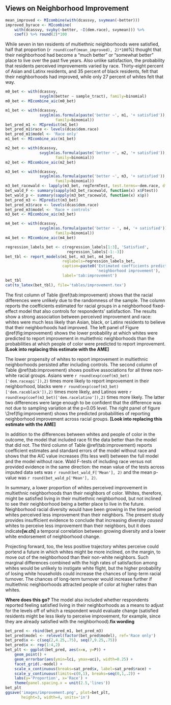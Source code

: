 ## Views on Neighborhood Improvement

```{r improvement-mean}
mean_improved <- MIcombine(with(dcassvy, svymean(~better)))
improved_byrace <- MIcombine(
    with(dcassvy, svyby(~better, ~I(dem.race), svymean))) %>%
    coef() %>% round(2)*100
```

While seven in ten residents of multiethnic neighborhoods were satisfied, half that proportion (`r round(coef(mean_improved), 2)*100`%) thought that their neighborhood had become a "much better" or "somewhat better" place to live over the past five years. Also unlike satisfaction, the probability that residents perceived improvements varied by race. Thirty-eight percent of Asian and Latinx residents, and 35 percent of black residents, felt that their neighborhoods had improved, while only 27 percent of whites felt that way. 

```{r improvement-analysis, warning=FALSE, results='hide'}
m0_bet <- with(dcassvy,
               svyglm(better ~ sample_tract), family=binomial)
m0_bet <- MIcombine_aic(m0_bet)

m1_bet <- with(dcassvy,
               svyglm(as.formula(paste('better ~', m1, '+ satisfied')), 
                      family=binomial))
bet_pred_m1 <- MIpredict(m1_bet)
bet_pred_m1$race <- levels(dcas$dem.race)
bet_pred_m1$model <- 'Race only'
m1_bet <- MIcombine_aic(m1_bet)

m2_bet <- with(dcassvy,
               svyglm(as.formula(paste('better ~', m2, '+ satisfied')),
                      family=binomial))
m2_bet <- MIcombine_aic(m2_bet)

m3_bet <- with(dcassvy,
               svyglm(as.formula(paste('better ~', m3, '+ satisfied')),
                      family=binomial))
m3_bet_racewald <- lapply(m3_bet, regTermTest, test.terms=~dem.race, df=NULL)
bet_wald_F <- summary(sapply(m3_bet_racewald, function(x) x$Ftest))
bet_wald_p <- summary(sapply(m3_bet_racewald, function(x) x$p))
bet_pred_m3 <- MIpredict(m3_bet)
bet_pred_m3$race <- levels(dcas$dem.race)
bet_pred_m3$model <- 'Race + controls'
m3_bet <- MIcombine_aic(m3_bet)

m4_bet <- with(dcassvy,
               svyglm(as.formula(paste('better ~ ', m4, '+ satisfied')),
                      family=binomial))
m4_bet <- MIcombine_aic(m4_bet)
```

```{r report-better-analysis, echo=TRUE, include=TRUE}
regression_labels_bet <- c(regression_labels[1:3], 'Satisfied',
                           regression_labels[-1:-3])
bet_tbl <- report_models(m1_bet, m3_bet, m4_bet,
                         reglabels=regression_labels_bet,
                         caption=paste0('Estimated coefficients predicting ',
                                        'neighborhood improvement'),
                         label='tab:improvement')
bet_tbl
cat(to_latex(bet_tbl), file='tables/improvement.tex')
```

The first column of Table \@ref(tab:improvement) shows that the racial differences were unlikely due to the randomness of the sample. The column reports the coefficients estimated for racial groups in a neighborhood fixed-effect model that also controls for respondents' satisfaction. The results show a strong association between perceived improvement and race: whites were much less likely than Asian, black, or Latinx residents to believe that their neighborhoods had improved. The left panel of Figure \@ref(fig:improvement) shows the lower probability at which whites were predicted to report improvement in multiethnic neighborhoods than the probabilities at which people of color were predicted to report improvement. **[Look into replacing this estimate with the AME]** 

The lower propensity of whites to report improvement in multiethnic neighborhoods persisted after including controls. The second column of Table \@ref(tab:improvement) shows positive associations for all three non-white racial groups. Asians were `r round(exp(coef(m3_bet)['dem.raceapi']),2)` times more likely to report improvement in their neighborhood, blacks were `r round(exp(coef(m3_bet)['dem.raceblack']),2)` times more likely, and Latinos were `r round(exp(coef(m3_bet)['dem.racelatino']),2)` times more likely. The latter two differences were large enough to be confident that the difference was not due to sampling variation at the p=0.05 level. The right panel of figure \2ref(fig:improvement) shows the predicted probabilities of reporting neighborhood improvement across racial groups. **[Look into replacing this estimate with the AME]** 

In addition to the differences between whites and people of color in the outcome, the model that included race fit the data better than the model that did not. The third column of Table \@ref(tab:improvement) reports coefficient estimates and standard errors of the model without race and shows that the AIC value increases (fits less well) between the full model and the model without race. Wald F-tests of including race versus not provided evidence in the same direction: the mean value of the tests across imputed data sets was `r round(bet_wald_F['Mean'], 2)` and the mean p-value was `r round(bet_wald_p['Mean'], 2)`. 

In summary, a lower proportion of whites perceived improvement in multiethnic neighborhoods than their neighbors of color. Whites, therefore, might be satisfied living in their multiethnic neighborhood, but not inclined to see their neighborhood being a better place to live in the future. Neighborhood racial diversity would have been growing in the time period whites perceived less improvement than their neighbors. The present study provides insufficient evidence to conclude that increasing diversity *caused* whites to perceive less improvement than their neighbors, but it does indicate**[w.ch]** a temporal correlation between growing diversity and a lower white endorsement of neighborhood change. 

Projecting forward, too, the less positive trajectory whites perceive could portend a future in which whites might be more inclined, on the margin, to move out of the neighborhood than their non-white neighbors. Such marginal differences combined with the high rates of satisfaction among whites would be unlikely to instigate white flight, but the higher probability of losing white households could increase the chances of long-term racial turnover. The chances of long-term turnover would increase further if multiethnic neighborhoods attracted people of color at higher rates than whites. 


**Where does this go?** The model also included whether respondents reported feeling satisfied living in their neighborhoods as a means to adjust for the levels off of which a respondent would evaluate change (satisfied residents might be less likely to perceive improvement, for example, since they are already satisfied with the neighborhood).**fix wording**


```{r plot-improvement}
bet_pred <- rbind(bet_pred_m1, bet_pred_m3)
bet_pred$model <- relevel(factor(bet_pred$model), ref='Race only')
bet_pred$x <- c(seq(2,4.25,.75), seq(7,9.25,.75))
bet_pred$x <- rep(1:4,2)
bet_plt <- ggplot(bet_pred, aes(x=x, y=P)) + 
    geom_point() +
    geom_errorbar(aes(ymin=lci, ymax=uci), width=0.25) +
    facet_grid(.~model) +
    scale_x_continuous(breaks=sat_pred$x, label=sat_pred$race) +
    scale_y_continuous(limits=c(0,1), breaks=seq(0,1,.2)) +
    labs(y='Proportion', x='Race') +
    theme(panel.spacing.x = unit(2.5,'lines'))
bet_plt
ggsave('images/improvement.png', plot=bet_plt, 
       height=3, width=4, units='in')
```
